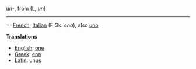 un-, from (L, ''un'')

----

==[[French]], [[Italian]] (F Gk. ''ena''), also [[uno]]

'''Translations'''

*[[English]]: [[one]]
*[[Greek]]: [[ena]]
*[[Latin]]: [[unus]]